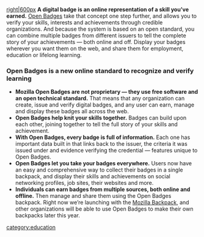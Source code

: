 [[image:openbadgeshow.png|right|600px]]
'''A digital badge is an online representation of a skill you’ve earned.''' [http://openbadges.org/ Open Badges] take that concept one step further, and allows you to verify your skills, interests and achievements through credible organizations. And because the system is based on an open standard, you can combine multiple badges from different issuers to tell the complete story of your achievements — both online and off. Display your badges wherever you want them on the web, and share them for employment, education or lifelong learning.


=== Open Badges is a new online standard to recognize and verify learning ===

* '''Mozilla Open Badges are not proprietary — they use free software and an open technical standard.''' That means that any organization can create, issue and verify digital badges, and any user can earn, manage and display these badges all across the web.
* '''Open Badges help knit your skills together.''' Badges can build upon each other, joining together to tell the full story of your skills and achievement.
* '''With Open Badges, every badge is full of information.''' Each one has important data built in that links back to the issuer, the criteria it was issued under and evidence verifying the credential — features unique to Open Badges.
* '''Open Badges let you take your badges everywhere.''' Users now have an easy and comprehensive way to collect their badges in a single backpack, and display their skills and achievements on social networking profiles, job sites, their websites and more.
* '''Individuals can earn badges from multiple sources, both online and offline.''' Then manage and share them using the Open Badges backpack. Right now we’re launching with the [https://backpack.openbadges.org Mozilla Backpack], and other organizations will be able to use Open Badges to make their own backpacks later this year.


{{stub}}

[[category:education]]